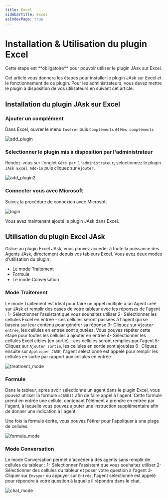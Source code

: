 ```yaml
---
title: Excel
sidebarTitle: Excel
asIndexPage: true
---
```




# Installation & Utilisation du plugin Excel

<Callout type="warning">
Cette étape est **obligatoire** pour pouvoir utiliser le plugin JAsk sur Excel.
</Callout>

Cet article vous donnera les étapes pour installer le plugin JAsk sur Excel et le fonctionnement de ce plugin. Pour les administrateurs, vous devez mettre le plugin à disposition de vos utilisateurs en suivant cet article.

## Installation du plugin JAsk sur Excel

<Steps>

### Ajouter un complément

Dans Excel, ouvrer le menu `Insérer` puis `Compléments` et `Mes compléments`

![add_plugin](@public/excel/add_plugin.png)

### Sélectionner le plugin mis à disposition par l'administrateur

Rendez-vous sur l'onglet `Géré par l'administrateur`, sélectionnez le plugin `JAsk Excel Add-in` puis cliquez sur `Ajouter`.

![add_plugin2](@public/excel/add_plugin2.png)

### Connecter vous avec Microsoft
Suivez la procédure de connexion avec Microsoft

![login](@public/excel/login.png)

</Steps>

Vous avez maintenant ajouté le plugin JAsk dans Excel.

## Utilisation du plugin Excel JAsk

Grâce au plugin Excel JAsk, vous pouvez accéder à toute la puissance des Agents JAsk, directement depuis vos tableurs Excel.
Vous avez deux modes d'utilisation du plugin : 
- Le mode Traitement
- Formule
- Le mode Conversation

### Mode Traitement

Le mode Traitement est idéal pour faire un appel multiple à un Agent créé sur JAsk et remplir des cases de votre tableur avec les réponses de l'agent : 
1- Sélectionner l'assistant que vous souhaitez utiliser
2- Sélectionner les cellules Excel en entrée - ces cellules seront passées à l'agent qui se basera sur leur contenu pour générer sa réponse
3- Cliquez sur `Ajouter entrée`, les cellules en entrée sont ajoutées. Vous pouvez répéter cette étape pour toutes les cellules à ajouter en entrée
4- Sélectionner les cellules Excel cibles (en sortie) - ces cellules seront remplies par l'agent
5- Cliquez sur `Ajouter sortie`, les cellules en sortie sont ajoutées
6- Cliquez ensuite sur `Appliquer JASK`, l'agent sélectionné est appelé pour remplir les cellules en sortie par rapport aux cellules en entrée

![treatment_mode](@public/excel/treatment_mode.png)

### Formule

Dans le tableur, après avoir sélectionné un agent dans le plugin Excel, vous pouvez utiliser la formule `=JASK()` afin de faire appel à l'agent.
Cette formule prend en entrée une cellule, contenant l'élément à prendre en entrée par l'agent, à laquelle vous pouvez ajouter une instruction supplémentaire afin de donner une indication à l'agent.

Une fois la formule écrite, vous pouvez l'étirer pour l'appliquer à une plage de cellules.

![formula_mode](@public/excel/formula_mode.png)

### Mode Conversation

Le mode Conversation permet d'accéder à des agents sans remplir de cellules du tableur :
1- Sélectionner l'assistant que vous souhaitez utiliser
2- Sélectionner des cellules du tableur et poser votre question à l'agent
3- Cliquer sur `Envoyer` ou appuyer sur `Entrée`, l'agent sélectionné est appelé pour répondre à votre question à laquelle il répondra dans le chat.

![chat_mode](@public/excel/chat_mode.png)

